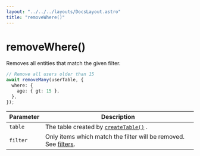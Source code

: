 ```yaml
---
layout: "../../../layouts/DocsLayout.astro"
title: "removeWhere()"
---
```


# removeWhere()

Removes all entities that match the given filter.

```ts
// Remove all users older than 15
await removeMany(userTable, {
  where: {
    age: { gt: 15 },
  },
});
```

| Parameter | Description                                                                      |
| --------- | -------------------------------------------------------------------------------- |
| `table`   | The table created by [`createTable()`](/docs/reference/createTable) .            |
| `filter`  | Only items which match the filter will be removed. See [filters](/docs/filters). |
